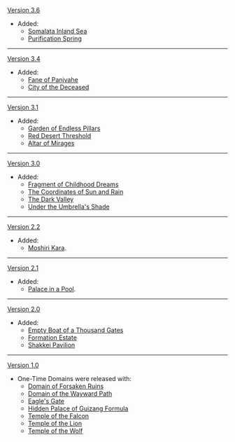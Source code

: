 {{Change History/Header}}
[[Version 3.6]]
* Added:
** [[Somalata Inland Sea]]
** [[Purification Spring]]
----
[[Version 3.4]]
* Added:
** [[Fane of Panjvahe]]
** [[City of the Deceased]]
----
[[Version 3.1]]
* Added:
** [[Garden of Endless Pillars]]
** [[Red Desert Threshold]]
**[[Altar of Mirages]]
----
[[Version 3.0]]
* Added:
** [[Fragment of Childhood Dreams]]
** [[The Coordinates of Sun and Rain]]
** [[The Dark Valley]]
** [[Under the Umbrella's Shade]]
----
[[Version 2.2]]
* Added:
** [[Moshiri Kara]].
----
[[Version 2.1]]
* Added:
** [[Palace in a Pool]].
----
[[Version 2.0]]
* Added:
** [[Empty Boat of a Thousand Gates]]
** [[Formation Estate]]
** [[Shakkei Pavilion]]
----
[[Version 1.0]]
* One-Time Domains were released with:
** [[Domain of Forsaken Ruins]]
** [[Domain of the Wayward Path]]
** [[Eagle's Gate]]
** [[Hidden Palace of Guizang Formula]]
** [[Temple of the Falcon]]
** [[Temple of the Lion]]
** [[Temple of the Wolf]]
